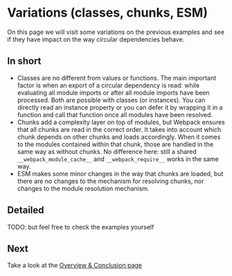 # Variations (classes, chunks, ESM)

On this page we will visit some variations on the previous examples and see if they have impact on the way circular dependencies behave.

## In short

- Classes are no different from values or functions. The main important factor is when an export of a circular dependency is read: while evaluating all module imports or after all module imports have been processed.
Both are possible with classes (or instances). You can directly read an instance property or you can defer it by wrapping it in a function and call that function once all modules have been resolved.
- Chunks add a complexity layer on top of modules, but Webpack ensures that all chunks are read in the correct order. It takes into account which chunk depends on other chunks and loads accordingly. 
When it comes to the modules contained within that chunk, those are handled in the same way as without chunks. No difference here: still a shared `__webpack_module_cache__` and `__webpack_require__` works in the same way.
- ESM makes some minor changes in the way that chunks are loaded, but there are no changes to the mechanism for resolving chunks, nor changes to the module resolution mechanism.

## Detailed

TODO: but feel free to check the examples yourself

## Next

Take a look at the [Overview & Conclusion page](/overview)